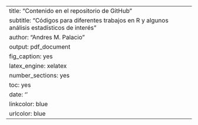 
---
title: "Contenido en el repositorio de GitHub"
subtitle: "Códigos para diferentes trabajos en R y algunos análisis estadísticos de interés"
author: "Andres M. Palacio"
output: pdf_document
fig_caption: yes
latex_engine: xelatex
number_sections: yes
toc: yes
date: '\today'
linkcolor: blue
urlcolor: blue
---


\pagebreak

# 

\pagebreak

# 

\pagebreak

# 

\pagebreak

# 

\pagebreak
